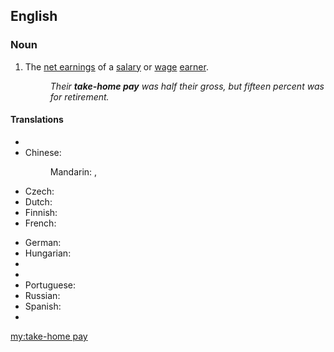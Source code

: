 ==English==

===Noun===
{{en-noun|head=[[take]]-[[home]] [[pay]]|-}}

# The [[net earnings]] of a [[salary]] or [[wage]] [[earner]].
#: ''Their '''take-home pay''' was half their gross, but fifteen percent was for retirement.''

====Translations====
{{trans-top|net earnings of a wage earner}}
* {{trreq|ar}}
* Chinese:
*: Mandarin: {{t|cmn|扣稅後的實得工資|sc=Hani}}, {{t|cmn|扣税后的实得工资|tr=kòushuì hòu de shídé gōngzī|sc=Hani}}
* Czech: {{t-|cs|čistý plat}}
* Dutch: {{t-|nl|nettoloon|n}}
* Finnish: {{t-|fi|nettopalkka}}
* French: {{t|fr|salaire net|m}}
{{trans-mid}}
* German: {{t-|de|Nettogehalt|n}}
* Hungarian: {{t-|hu|nettó bér}}
* {{trreq|it}}
* {{trreq|ja}}
* Portuguese: {{t+|pt|renda|f}}
* Russian: {{t-|ru|чистый заработок|m|tr=čístyj zárabotok|sc=Cyrl}}
* Spanish: {{t-|es|salario neto|m}}
* {{trreq|sv}}
{{trans-bottom}}

[[my:take-home pay]]